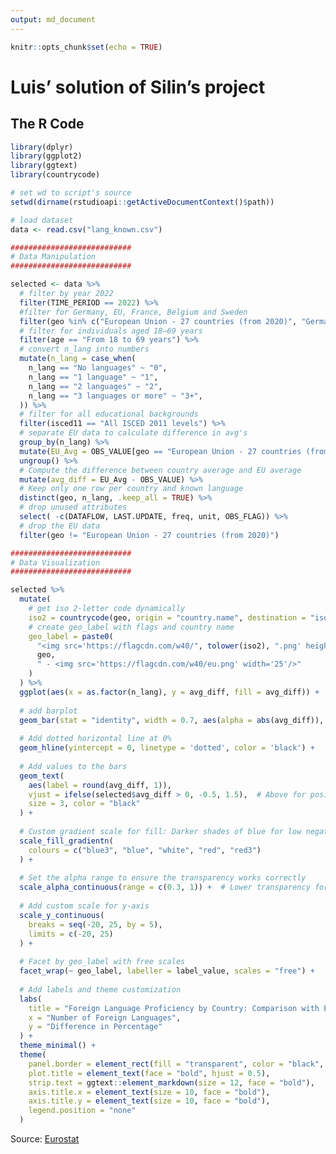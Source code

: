 ```yaml
---
output: md_document
---
```


```r
knitr::opts_chunk$set(echo = TRUE)
```

# Luis' solution of Silin's project

## The R Code
```r
library(dplyr)
library(ggplot2)
library(ggtext)
library(countrycode)

# set wd to script's source
setwd(dirname(rstudioapi::getActiveDocumentContext()$path))

# load dataset
data <- read.csv("lang_known.csv")

###########################
# Data Manipulation
###########################

selected <- data %>%
  # filter by year 2022
  filter(TIME_PERIOD == 2022) %>%
  #filter for Germany, EU, France, Belgium and Sweden
  filter(geo %in% c("European Union - 27 countries (from 2020)", "Germany", "France", "Belgium", "Sweden")) %>%
  # filter for individuals aged 18–69 years
  filter(age == "From 18 to 69 years") %>%
  # convert n_lang into numbers
  mutate(n_lang = case_when(
    n_lang == "No languages" ~ "0",
    n_lang == "1 language" ~ "1",
    n_lang == "2 languages" ~ "2",
    n_lang == "3 languages or more" ~ "3+",
  )) %>%
  # filter for all educational backgrounds
  filter(isced11 == "All ISCED 2011 levels") %>%
  # separate EU data to calculate difference in avg's
  group_by(n_lang) %>%
  mutate(EU_Avg = OBS_VALUE[geo == "European Union - 27 countries (from 2020)"]) %>%
  ungroup() %>%
  # Compute the difference between country average and EU average
  mutate(avg_diff = EU_Avg - OBS_VALUE) %>%
  # Keep only one row per country and known language
  distinct(geo, n_lang, .keep_all = TRUE) %>%
  # drop unused attributes
  select( -c(DATAFLOW, LAST.UPDATE, freq, unit, OBS_FLAG)) %>%
  # drop the EU data
  filter(geo != "European Union - 27 countries (from 2020)")

###########################
# Data Visualization         
###########################

selected %>%
  mutate(
    # get iso 2-letter code dynamically
    iso2 = countrycode(geo, origin = "country.name", destination = "iso2c"),
    # create geo_label with flags and country name
    geo_label = paste0(
      "<img src='https://flagcdn.com/w40/", tolower(iso2), ".png' height='15' width='25'/> ",
      geo, 
      " - <img src='https://flagcdn.com/w40/eu.png' width='25'/>"
    )
  ) %>%
  ggplot(aes(x = as.factor(n_lang), y = avg_diff, fill = avg_diff)) + 
  
  # add barplot
  geom_bar(stat = "identity", width = 0.7, aes(alpha = abs(avg_diff)), color = "black") +
  
  # Add dotted horizontal line at 0%
  geom_hline(yintercept = 0, linetype = 'dotted', color = 'black') +
  
  # Add values to the bars
  geom_text(
    aes(label = round(avg_diff, 1)), 
    vjust = ifelse(selected$avg_diff > 0, -0.5, 1.5),  # Above for positive, below for negative
    size = 3, color = "black"
  ) +
  
  # Custom gradient scale for fill: Darker shades of blue for low negative values and red for positive
  scale_fill_gradientn(
    colours = c("blue3", "blue", "white", "red", "red3")
  ) +
  
  # Set the alpha range to ensure the transparency works correctly
  scale_alpha_continuous(range = c(0.3, 1)) +  # Lower transparency for smaller values and full opacity for larger ones
  
  # Add custom scale for y-axis
  scale_y_continuous(
    breaks = seq(-20, 25, by = 5),
    limits = c(-20, 25)
  ) +
  
  # Facet by geo_label with free scales
  facet_wrap(~ geo_label, labeller = label_value, scales = "free") +
  
  # Add labels and theme customization
  labs(
    title = "Foreign Language Proficiency by Country: Comparison with EU Average",
    x = "Number of Foreign Languages",
    y = "Difference in Percentage"
  ) +
  theme_minimal() +
  theme(
    panel.border = element_rect(fill = "transparent", color = "black", linewidth = 1),
    plot.title = element_text(face = "bold", hjust = 0.5),
    strip.text = ggtext::element_markdown(size = 12, face = "bold"),
    axis.title.x = element_text(size = 10, face = "bold"),
    axis.title.y = element_text(size = 10, face = "bold"),
    legend.position = "none"
  )
```

Source: [Eurostat](https://ec.europa.eu/eurostat/databrowser/view/edat_aes_l23/default/table?lang=en&category=educ.educ_lang.educ_lang_00.edat_aes_l2)

